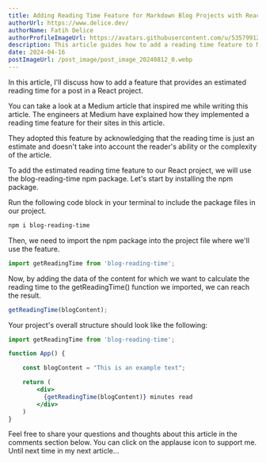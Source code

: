 ```yaml
---
title: Adding Reading Time Feature for Markdown Blog Projects with React
authorUrl: https://www.delice.dev/
authorName: Fatih Delice
authorProfileImageUrl: https://avatars.githubusercontent.com/u/53579912?v=4
description: This article guides how to add a reading time feature to Markdown blogs using React, using the blog-reading-time npm package for estimating reading duration.
date: 2024-04-16
postImageUrl: /post_image/post_image_20240812_0.webp
---
```


In this article, I'll discuss how to add a feature that provides an estimated reading time for a post in a React project.

You can take a look at a Medium article that inspired me while writing this article. The engineers at Medium have explained how they implemented a reading time feature for their sites in this article.

They adopted this feature by acknowledging that the reading time is just an estimate and doesn't take into account the reader's ability or the complexity of the article.

To add the estimated reading time feature to our React project, we will use the blog-reading-time npm package. Let's start by installing the npm package.

Run the following code block in your terminal to include the package files in our project.

```bash
npm i blog-reading-time
```

Then, we need to import the npm package into the project file where we'll use the feature.

```jsx
import getReadingTime from 'blog-reading-time';
```

Now, by adding the data of the content for which we want to calculate the reading time to the getReadingTime() function we imported, we can reach the result.


```jsx
getReadingTime(blogContent);
```

Your project's overall structure should look like the following:
```jsx
import getReadingTime from 'blog-reading-time';

function App() {

    const blogContent = "This is an example text";

    return (
        <div>
          {getReadingTime(blogContent)} minutes read
        </div>
    )
}
```
Feel free to share your questions and thoughts about this article in the comments section below. You can click on the applause icon to support me. Until next time in my next article...
